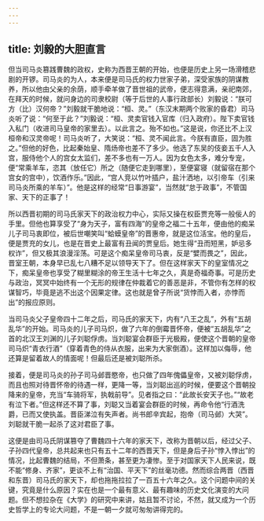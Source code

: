 ```yaml
---
---
---
```

title: 刘毅的大胆直言
---




但当司马炎篡践曹魏的政权，史称为西晋王朝的开始，也便是历史上另一场滑稽悲剧的开锣。司马炎的为人，本来便是司马氏的权力世家子弟，深受家族的阴谋教养，所以他由父亲的余荫，顺手牵羊做了晋世祖的武帝，便志得意满，亲祀南郊，在拜天的时候，就问身边的司隶校尉（等于后世的人事行政部长）刘毅说：“朕可方（比）汉何帝？”刘毅就干脆地说：“桓、灵。”（东汉末期两个败家的昏君）司马炎听了说：“何至于此？”刘毅说：“桓、灵卖官钱入官库（归入政府）。陛下卖官钱入私门（收进司马皇帝的家里去）。以此言之。殆不如也。”这是说，你还比不上汉桓帝和汉灵帝呢！司马炎听了，大笑说：“桓、灵不闻此言。今朕有直臣，固为胜之。”但他的好色，比起秦始皇、隋炀帝也差不了多少。他选了东吴的伎妾五千人入宫，服侍他个人的宫女太监们，差不多也有一万人。因为女色太多，难分专宠，便“常乘羊车，恣其（放任它）所之（随便它走到哪里），至便宴寝（就留宿在那个宫女的宫中），饮酒作乐。”因此，“宫人竞以竹叶插户，盐汁洒地，以引帝车（引来司马炎所乘的羊车）”。他是这样的经常“日事游宴”，当然就“怠于政事”，不管国家、天下的正事了！

所以西晋初期的司马氏家天下的政治权力中心，实际又操在权臣贾充等一般佞人的手里。但他也算享受了“身为天子，富有四海”的皇帝之福二十五年，便由他的痴呆儿子司马衷即位，被后世嘲笑叫“蛤蟆皇帝”的晋惠帝，就是这位活宝。他的皇后，便是贾充的女儿，也是在晋史上最富有丑闻的贾皇后。她生得“丑而短黑，妒忌多权诈”，但又极其浪漫淫荡。可是这个痴呆皇帝司马衷，反是“嬖而畏之”，因此，晋室王朝，本身早已乱七八糟不足以领导天下了。但在这样家天下的皇室情况之下，痴呆皇帝也享受了糊里糊涂的帝王生活十七年之久，真是奇福奇事。可是历史与政治，冥冥中始终有一个无形的规律在仲裁着它的善恶是非，不管你有怎样的权谋智巧，毕竟是逃不出这个因果定律。这也就是曾子所说“货悖而入者，亦悖而出”的报应原则。

当司马炎父子皇帝四十二年之后，司马氏的家天下，内有“八王之乱”，外有“五胡乱华”的开始。司马炎的儿子司马炽，做了六年的倒霉晋怀帝，便被“五胡乱华”之首的北汉王刘渊的儿子刘聪俘虏。当刘聪宴会群臣于光极殿，便使这个晋朝的皇帝司马炽“青衣行酒”（穿着青色的侍从衣服，出来为大家倒酒）。这样加以侮辱，他还算是留着故人的情面呢！但最后还是被刘聪所杀。

接着，便是司马炎的孙子司马邺晋愍帝，也只做了四年傀儡皇帝，又被刘聪俘虏，而且也照对待晋怀帝的待遇一样，更降一等，当刘聪出巡的时候，便要这个晋朝投降来的皇帝，充当“车骑将军，执戟前导”。见者指之曰：“此故长安天子也。”“故老有泣下者。”但这样还不算了事，刘聪又当着宴会群臣的时候，再命令他“行酒洗爵，已而又使执盖。晋臣涕泣有失声者。尚书郎辛宾起，抱帝（司马邺）大哭”。刘聪就干脆一起杀了这对君臣了事。

这便是由司马氏阴谋篡夺了曹魏四十六年的家天下，改称为晋朝以后，经过父子、子孙四代皇帝，总共起来也只有五十二年的西晋天下，但是身后子孙“悖入悖出”的情况，比起曹魏的结局，不但萧条，甚至更为凄惨。至于对国家天下人民来说，既不能“修身、齐家”，更谈不上有“治国、平天下”的丝毫功德。然而综合两晋（西晋和东晋）司马氏的家天下，却也拖拖拉拉了一百五十六年之久。这个问题中间的关键，究竟是什么原因？实在也是一个最有意义、最有趣味的历史文化演变的大问题。但不想拉杂在《大学》的研究中来讲，姑且暂不讨论，不然，就又成为一个历史哲学上的专论大问题，不是一朝一夕就可匆匆讲得完的。